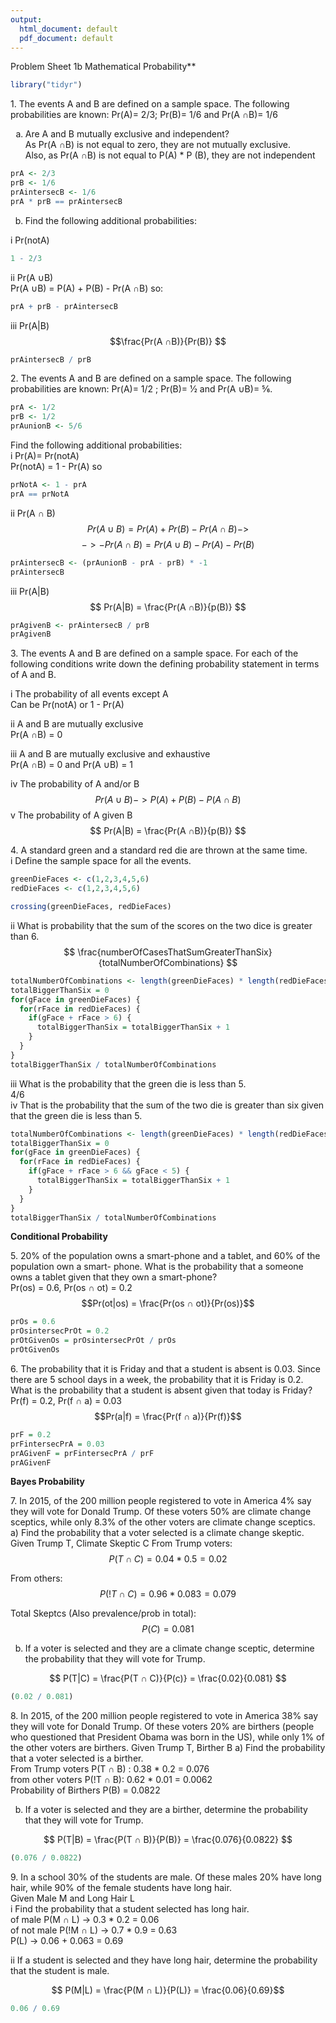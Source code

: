 ```yaml
---
output:
  html_document: default
  pdf_document: default
---
```

Problem Sheet 1b
Mathematical Probability**
```r
library("tidyr")
```
1\. The events A and B are defined on a sample space. The following probabilities are known: Pr(A)=
2/3; Pr(B)= 1/6 and Pr(A ∩B)= 1/6

a) Are A and B mutually exclusive and independent?  
As Pr(A ∩B) is not equal to zero, they are not mutually exclusive.  
Also, as Pr(A ∩B) is not equal to P(A) * P (B), they are not independent
```r
prA <- 2/3
prB <- 1/6
prAintersecB <- 1/6
prA * prB == prAintersecB
```
b) Find the following additional probabilities:
  
i Pr(notA)  
```r
1 - 2/3
```

ii Pr(A ∪B)    
Pr(A ∪B) = P(A) + P(B) - Pr(A ∩B) so:
```r
prA + prB - prAintersecB
```


iii Pr(A\|B)  
$$\frac{Pr(A ∩B)}{Pr(B)} $$
```r
prAintersecB / prB
```
      
2\. The events A and B are defined on a sample space. The following probabilities are known: Pr(A)=
1/2 ; Pr(B)= 1⁄2 and Pr(A ∪B)= 5⁄6.
```r
prA <- 1/2
prB <- 1/2
prAunionB <- 5/6
```
Find the following additional probabilities:  
i Pr(A)= Pr(notA)  
Pr(notA) = 1 - Pr(A) so
```r
prNotA <- 1 - prA 
prA == prNotA
```

ii Pr(A ∩ B)  
$$Pr(A ∪B) = Pr(A) + Pr(B) - Pr(A ∩B) -> $$
$$ -> - Pr(A ∩B) = Pr(A ∪B) - Pr(A) - Pr(B) $$
```r
prAintersecB <- (prAunionB - prA - prB) * -1
prAintersecB
```
iii Pr(A\|B)
$$ Pr(A|B) =  \frac{Pr(A ∩B)}{p(B)} $$
```r
prAgivenB <- prAintersecB / prB
prAgivenB
```  
  
3\. The events A and B are defined on a sample space. For each of the following conditions write down the defining probability statement in terms of A and B.

i The probability of all events except A  
Can be Pr(notA) or 1 - Pr(A)  

ii A and B are mutually exclusive  
Pr(A ∩B) = 0  

iii A and B are mutually exclusive and exhaustive  
Pr(A ∩B) = 0 and Pr(A ∪B) = 1  

iv The probability of A and/or B  
$$Pr(A ∪B) -> P(A) + P(B) - P(A ∩ B) $$
v The probability of A given B  
$$ Pr(A|B) =  \frac{Pr(A ∩B)}{p(B)} $$  


4\. A standard green and a standard red die are thrown at the same time.  
i Define the sample space for all the events.  

```r
greenDieFaces <- c(1,2,3,4,5,6)
redDieFaces <- c(1,2,3,4,5,6)

crossing(greenDieFaces, redDieFaces)
```

ii What is probability that the sum of the scores on the two dice is greater than 6.  
$$ \frac{numberOfCasesThatSumGreaterThanSix}{totalNumberOfCombinations} $$
```r
totalNumberOfCombinations <- length(greenDieFaces) * length(redDieFaces)
totalBiggerThanSix = 0
for(gFace in greenDieFaces) {
  for(rFace in redDieFaces) {
    if(gFace + rFace > 6) {
      totalBiggerThanSix = totalBiggerThanSix + 1 
    }
  }
}
totalBiggerThanSix / totalNumberOfCombinations
```
iii What is the probability that the green die is less than 5.  
4/6  
iv That is the probability that the sum of the two die is greater than six given that the green die is
less than 5.
```r
totalNumberOfCombinations <- length(greenDieFaces) * length(redDieFaces)
totalBiggerThanSix = 0
for(gFace in greenDieFaces) {
  for(rFace in redDieFaces) {
    if(gFace + rFace > 6 && gFace < 5) {
      totalBiggerThanSix = totalBiggerThanSix + 1 
    }
  }
}
totalBiggerThanSix / totalNumberOfCombinations
```

**Conditional Probability**

5\. 20% of the population owns a smart-phone and a tablet, and 60% of the population own a smart-
phone. What is the probability that a someone owns a tablet given that they own a smart-phone?  
Pr(os) = 0.6, Pr(os ∩ ot) = 0.2  
$$Pr(ot|os) = \frac{Pr(os ∩ ot)}{Pr(os)}$$
```r
prOs = 0.6
prOsintersecPrOt = 0.2
prOtGivenOs = prOsintersecPrOt / prOs
prOtGivenOs
```
6\. The probability that it is Friday and that a student is absent is 0.03. Since there are 5 school days in
a week, the probability that it is Friday is 0.2. What is the probability that a student is absent given
that today is Friday?
Pr(f) = 0.2, Pr(f ∩ a) = 0.03
$$Pr(a|f) = \frac{Pr(f ∩ a)}{Pr(f)}$$
```r
prF = 0.2
prFintersecPrA = 0.03
prAGivenF = prFintersecPrA / prF
prAGivenF
```
**Bayes Probability**

7\. In 2015, of the 200 million people registered to vote in America 4% say they will vote for Donald
Trump. Of these voters 50% are climate change sceptics, while only 8.3% of the other voters are
climate change sceptics.  
a) Find the probability that a voter selected is a climate change skeptic.
Given Trump T, Climate Skeptic C
From Trump voters: 
$$P(T ∩ C) = 0.04 * 0.5 = 0.02 $$  

From others: 
$$P(!T ∩ C) = 0.96 * 0.083 = 0.079 $$  

Total Skeptcs (Also prevalence/prob in total): 
$$P(C) = 0.081 $$ 


b) If a voter is selected and they are a climate change sceptic, determine the probability that they will vote for Trump.
 


$$ P(T|C) = \frac{P(T ∩ C)}{P(c)} = \frac{0.02}{0.081} $$
```r
(0.02 / 0.081)
```



8\. In 2015, of the 200 million people registered to vote in America 38% say they will vote for Donald
Trump. Of these voters 20% are birthers (people who questioned that President Obama was born in
the US), while only 1% of the other voters are birthers.
Given Trump T, Birther B
a) Find the probability that a voter selected is a birther.  
From Trump voters P(T ∩ B) : 0.38 * 0.2 = 0.076  
from other voters P(!T ∩ B): 0.62 * 0.01 = 0.0062  
Probability of Birthers P(B) = 0.0822  

b) If a voter is selected and they are a birther, determine the probability that they will vote for Trump.  

$$ P(T|B) =  \frac{P(T ∩ B)}{P(B)} = \frac{0.076}{0.0822}  $$
```r
(0.076 / 0.0822)
```

9\. In a school 30% of the students are male. Of these males 20% have long hair, while 90% of the female students have long hair.  
Given Male M and Long Hair L  
i Find the probability that a student selected has long hair.\
of male P(M ∩ L) -> 0.3 * 0.2 = 0.06  
of not male P(!M ∩ L) -> 0.7 * 0.9 = 0.63  
P(L) -> 0.06 + 0.063 = 0.69  

ii If a student is selected and they have long hair, determine the probability that the student is male.  

$$ P(M|L) = \frac{P(M ∩ L)}{P(L)} = \frac{0.06}{0.69}$$  
  

```r
0.06 / 0.69
```
